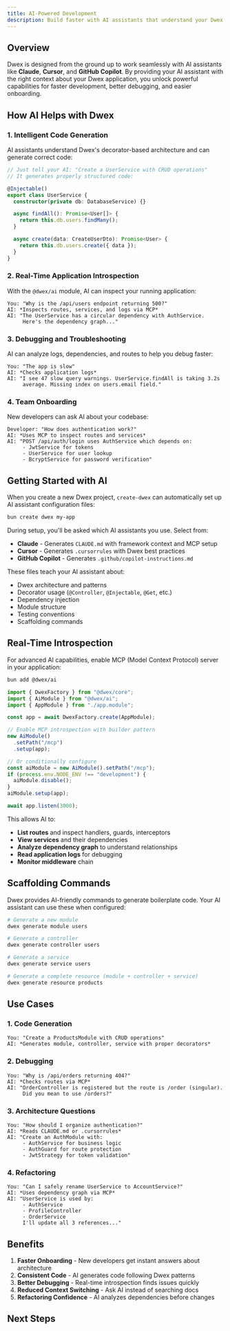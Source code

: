 ```yaml
---
title: AI-Powered Development
description: Build faster with AI assistants that understand your Dwex application
---
```


## Overview

Dwex is designed from the ground up to work seamlessly with AI assistants like **Claude**, **Cursor**, and **GitHub Copilot**. By providing your AI assistant with the right context about your Dwex application, you unlock powerful capabilities for faster development, better debugging, and easier onboarding.

## How AI Helps with Dwex

### 1. Intelligent Code Generation

AI assistants understand Dwex's decorator-based architecture and can generate correct code:

```typescript
// Just tell your AI: "Create a UserService with CRUD operations"
// It generates properly structured code:

@Injectable()
export class UserService {
  constructor(private db: DatabaseService) {}

  async findAll(): Promise<User[]> {
    return this.db.users.findMany();
  }

  async create(data: CreateUserDto): Promise<User> {
    return this.db.users.create({ data });
  }
}
```

### 2. Real-Time Application Introspection

With the `@dwex/ai` module, AI can inspect your running application:

```
You: "Why is the /api/users endpoint returning 500?"
AI: *Inspects routes, services, and logs via MCP*
AI: "The UserService has a circular dependency with AuthService.
     Here's the dependency graph..."
```

### 3. Debugging and Troubleshooting

AI can analyze logs, dependencies, and routes to help you debug faster:

```
You: "The app is slow"
AI: *Checks application logs*
AI: "I see 47 slow query warnings. UserService.findAll is taking 3.2s
     average. Missing index on users.email field."
```

### 4. Team Onboarding

New developers can ask AI about your codebase:

```
Developer: "How does authentication work?"
AI: *Uses MCP to inspect routes and services*
AI: "POST /api/auth/login uses AuthService which depends on:
     - JwtService for tokens
     - UserService for user lookup
     - BcryptService for password verification"
```

## Getting Started with AI

When you create a new Dwex project, `create-dwex` can automatically set up AI assistant configuration files:

```bash
bun create dwex my-app
```

During setup, you'll be asked which AI assistants you use. Select from:
- **Claude** - Generates `CLAUDE.md` with framework context and MCP setup
- **Cursor** - Generates `.cursorrules` with Dwex best practices
- **GitHub Copilot** - Generates `.github/copilot-instructions.md`

These files teach your AI assistant about:
- Dwex architecture and patterns
- Decorator usage (`@Controller`, `@Injectable`, `@Get`, etc.)
- Dependency injection
- Module structure
- Testing conventions
- Scaffolding commands

## Real-Time Introspection

For advanced AI capabilities, enable MCP (Model Context Protocol) server in your application:

```bash
bun add @dwex/ai
```

```typescript
import { DwexFactory } from "@dwex/core";
import { AiModule } from "@dwex/ai";
import { AppModule } from "./app.module";

const app = await DwexFactory.create(AppModule);

// Enable MCP introspection with builder pattern
new AiModule()
  .setPath("/mcp")
  .setup(app);

// Or conditionally configure
const aiModule = new AiModule().setPath("/mcp");
if (process.env.NODE_ENV !== "development") {
  aiModule.disable();
}
aiModule.setup(app);

await app.listen(3000);
```

This allows AI to:
- **List routes** and inspect handlers, guards, interceptors
- **View services** and their dependencies
- **Analyze dependency graph** to understand relationships
- **Read application logs** for debugging
- **Monitor middleware** chain

## Scaffolding Commands

Dwex provides AI-friendly commands to generate boilerplate code. Your AI assistant can use these when configured:

```bash
# Generate a new module
dwex generate module users

# Generate a controller
dwex generate controller users

# Generate a service
dwex generate service users

# Generate a complete resource (module + controller + service)
dwex generate resource products
```

## Use Cases

### 1. Code Generation

```
You: "Create a ProductsModule with CRUD operations"
AI: *Generates module, controller, service with proper decorators*
```

### 2. Debugging

```
You: "Why is /api/orders returning 404?"
AI: *Checks routes via MCP*
AI: "OrderController is registered but the route is /order (singular).
     Did you mean to use /orders?"
```

### 3. Architecture Questions

```
You: "How should I organize authentication?"
AI: *Reads CLAUDE.md or .cursorrules*
AI: "Create an AuthModule with:
     - AuthService for business logic
     - AuthGuard for route protection
     - JwtStrategy for token validation"
```

### 4. Refactoring

```
You: "Can I safely rename UserService to AccountService?"
AI: *Uses dependency graph via MCP*
AI: "UserService is used by:
     - AuthService
     - ProfileController
     - OrderService
     I'll update all 3 references..."
```

## Benefits

1. **Faster Onboarding** - New developers get instant answers about architecture
2. **Consistent Code** - AI generates code following Dwex patterns
3. **Better Debugging** - Real-time introspection finds issues quickly
4. **Reduced Context Switching** - Ask AI instead of searching docs
5. **Refactoring Confidence** - AI analyzes dependencies before changes

## Next Steps

<Cards>
  <Card title="MCP Server Setup" href="/docs/ai/mcp" />
  <Card title="Scaffolding CLI" href="/docs/cli/overview" />
  <Card title="Modules" href="/docs/fundamentals/modules" />
</Cards>
